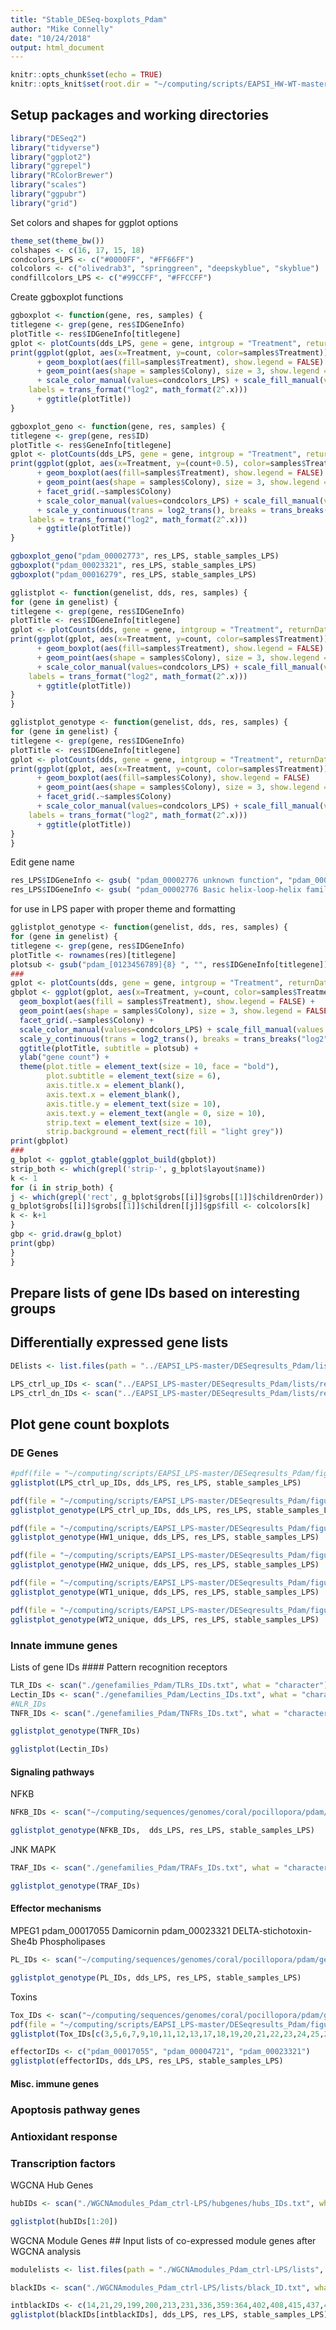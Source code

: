 ```yaml
---
title: "Stable_DESeq-boxplots_Pdam"
author: "Mike Connelly"
date: "10/24/2018"
output: html_document
---
```


```r
knitr::opts_chunk$set(echo = TRUE)
knitr::opts_knit$set(root.dir = "~/computing/scripts/EAPSI_HW-WT-master/")
```
## Setup packages and working directories
```r
library("DESeq2")
library("tidyverse")
library("ggplot2")
library("ggrepel")
library("RColorBrewer")
library("scales")
library("ggpubr")
library("grid")
```
Set colors and shapes for ggplot options
```r
theme_set(theme_bw())
colshapes <- c(16, 17, 15, 18)
condcolors_LPS <- c("#0000FF", "#FF66FF")
colcolors <- c("olivedrab3", "springgreen", "deepskyblue", "skyblue")
condfillcolors_LPS <- c("#99CCFF", "#FFCCFF")
```

Create ggboxplot functions
```r
ggboxplot <- function(gene, res, samples) {
titlegene <- grep(gene, res$IDGeneInfo)
plotTitle <- res$IDGeneInfo[titlegene]
gplot <- plotCounts(dds_LPS, gene = gene, intgroup = "Treatment", returnData = TRUE)
print(ggplot(gplot, aes(x=Treatment, y=count, color=samples$Treatment)) 
      + geom_boxplot(aes(fill=samples$Treatment), show.legend = FALSE) 
      + geom_point(aes(shape = samples$Colony), size = 3, show.legend = FALSE) 
      + scale_color_manual(values=condcolors_LPS) + scale_fill_manual(values = condfillcolors_LPS) + scale_shape_manual(values = colshapes) + scale_y_continuous(trans = log2_trans(), breaks = trans_breaks("log2", function(x) 2^x),
    labels = trans_format("log2", math_format(2^.x)))
      + ggtitle(plotTitle))
}
```
```r
ggboxplot_geno <- function(gene, res, samples) {
titlegene <- grep(gene, res$ID)
plotTitle <- res$GeneInfo[titlegene]
gplot <- plotCounts(dds_LPS, gene = gene, intgroup = "Treatment", returnData = TRUE)
print(ggplot(gplot, aes(x=Treatment, y=(count+0.5), color=samples$Treatment)) 
      + geom_boxplot(aes(fill=samples$Treatment), show.legend = FALSE) 
      + geom_point(aes(shape = samples$Colony), size = 3, show.legend = FALSE) 
      + facet_grid(.~samples$Colony)
      + scale_color_manual(values=condcolors_LPS) + scale_fill_manual(values = condfillcolors_LPS) + scale_shape_manual(values = colshapes) 
      + scale_y_continuous(trans = log2_trans(), breaks = trans_breaks("log2", function(x) 2^x),
    labels = trans_format("log2", math_format(2^.x)))
      + ggtitle(plotTitle))
}
```
```r
ggboxplot_geno("pdam_00002773", res_LPS, stable_samples_LPS)
ggboxplot("pdam_00023321", res_LPS, stable_samples_LPS)
ggboxplot("pdam_00016279", res_LPS, stable_samples_LPS)
```


```r
gglistplot <- function(genelist, dds, res, samples) {
for (gene in genelist) {
titlegene <- grep(gene, res$IDGeneInfo)
plotTitle <- res$IDGeneInfo[titlegene]
gplot <- plotCounts(dds, gene = gene, intgroup = "Treatment", returnData = TRUE)
print(ggplot(gplot, aes(x=Treatment, y=count, color=samples$Treatment)) 
      + geom_boxplot(aes(fill=samples$Treatment), show.legend = FALSE) 
      + geom_point(aes(shape = samples$Colony), size = 3, show.legend = FALSE) 
      + scale_color_manual(values=condcolors_LPS) + scale_fill_manual(values = condfillcolors_LPS) + scale_shape_manual(values = colshapes) + scale_y_continuous(trans = log2_trans(), breaks = trans_breaks("log2", function(x) 2^x),
    labels = trans_format("log2", math_format(2^.x)))
      + ggtitle(plotTitle))
}
}
```
```r
gglistplot_genotype <- function(genelist, dds, res, samples) {
for (gene in genelist) {
titlegene <- grep(gene, res$IDGeneInfo)
plotTitle <- res$IDGeneInfo[titlegene]
gplot <- plotCounts(dds, gene = gene, intgroup = "Treatment", returnData = TRUE)
print(ggplot(gplot, aes(x=Treatment, y=count, color=samples$Treatment)) 
      + geom_boxplot(aes(fill=samples$Colony), show.legend = FALSE) 
      + geom_point(aes(shape = samples$Colony), size = 3, show.legend = FALSE) 
      + facet_grid(.~samples$Colony)
      + scale_color_manual(values=condcolors_LPS) + scale_fill_manual(values = colcolors) + scale_shape_manual(values = colshapes) + scale_y_continuous(trans = log2_trans(), breaks = trans_breaks("log2", function(x) 2^x),
    labels = trans_format("log2", math_format(2^.x)))
      + ggtitle(plotTitle))
}
}
```

Edit gene name
```r
res_LPS$IDGeneInfo <- gsub( "pdam_00002776 unknown function", "pdam_00002776 Basic helix-loop-helix family member E40", res_LPS$IDGeneInfo)
res_LPS$IDGeneInfo <- gsub( "pdam_00002776 Basic helix-loop-helix family member E40 function", "pdam_00002776 Basic helix-loop-helix family member E40", res_LPS$IDGeneInfo)
```

for use in LPS paper with proper theme and formatting
```r
gglistplot_genotype <- function(genelist, dds, res, samples) {
for (gene in genelist) {
titlegene <- grep(gene, res$IDGeneInfo)
plotTitle <- rownames(res)[titlegene]
plotsub <- gsub("pdam_[0123456789]{8} ", "", res$IDGeneInfo[titlegene])
###
gplot <- plotCounts(dds, gene = gene, intgroup = "Treatment", returnData = TRUE)
gbplot <- ggplot(gplot, aes(x=Treatment, y=count, color=samples$Treatment)) +
  geom_boxplot(aes(fill = samples$Treatment), show.legend = FALSE) +
  geom_point(aes(shape = samples$Colony), size = 3, show.legend = FALSE) +
  facet_grid(.~samples$Colony) +
  scale_color_manual(values=condcolors_LPS) + scale_fill_manual(values = condfillcolors_LPS) + scale_shape_manual(values = colshapes) +
  scale_y_continuous(trans = log2_trans(), breaks = trans_breaks("log2", function(x) 2^x), labels = trans_format("log2", math_format(2^.x)))  + 
  ggtitle(plotTitle, subtitle = plotsub) +
  ylab("gene count") +
  theme(plot.title = element_text(size = 10, face = "bold"),
        plot.subtitle = element_text(size = 6),
        axis.title.x = element_blank(),
        axis.text.x = element_blank(),
        axis.title.y = element_text(size = 10),
        axis.text.y = element_text(angle = 0, size = 10),
        strip.text = element_text(size = 10),
        strip.background = element_rect(fill = "light grey"))
print(gbplot)
###
g_bplot <- ggplot_gtable(ggplot_build(gbplot))
strip_both <- which(grepl('strip-', g_bplot$layout$name))
k <- 1
for (i in strip_both) {
j <- which(grepl('rect', g_bplot$grobs[[i]]$grobs[[1]]$childrenOrder))
g_bplot$grobs[[i]]$grobs[[1]]$children[[j]]$gp$fill <- colcolors[k]
k <- k+1
}
gbp <- grid.draw(g_bplot)
print(gbp)
}
}
```



## Prepare lists of gene IDs based on interesting groups
## Differentially expressed gene lists
```r
DElists <- list.files(path = "../EAPSI_LPS-master/DESeqresults_Pdam/lists", pattern = "_ID.txt", full.names = TRUE)
```
```r
LPS_ctrl_up_IDs <- scan("../EAPSI_LPS-master/DESeqresults_Pdam/lists/res_LPS_ctrl_up_ID.txt", what = "character")
LPS_ctrl_dn_IDs <- scan("../EAPSI_LPS-master/DESeqresults_Pdam/lists/res_LPS_ctrl_dn_ID.txt", what = "character")
```
## Plot gene count boxplots
### DE Genes
```r
#pdf(file = "~/computing/scripts/EAPSI_LPS-master/DESeqresults_Pdam/figures/LPSboxplots_upDEGs.pdf", width = 8, height = 5)
gglistplot(LPS_ctrl_up_IDs, dds_LPS, res_LPS, stable_samples_LPS)
```

```r
pdf(file = "~/computing/scripts/EAPSI_LPS-master/DESeqresults_Pdam/figures/LPSboxplots_geno_upDEGs.pdf", width = 2.8, height = 2.1)
gglistplot_genotype(LPS_ctrl_up_IDs, dds_LPS, res_LPS, stable_samples_LPS)
```
```r
pdf(file = "~/computing/scripts/EAPSI_LPS-master/DESeqresults_Pdam/figures/LPSboxplots_HW1_unique.pdf", width = 2.8, height = 2.1)
gglistplot_genotype(HW1_unique, dds_LPS, res_LPS, stable_samples_LPS)
```
```r
pdf(file = "~/computing/scripts/EAPSI_LPS-master/DESeqresults_Pdam/figures/LPSboxplots_HW2_unique.pdf", width = 2.8, height = 2.1)
gglistplot_genotype(HW2_unique, dds_LPS, res_LPS, stable_samples_LPS)
```
```r
pdf(file = "~/computing/scripts/EAPSI_LPS-master/DESeqresults_Pdam/figures/LPSboxplots_WT1_unique.pdf", width = 2.8, height = 2.1)
gglistplot_genotype(WT1_unique, dds_LPS, res_LPS, stable_samples_LPS)
```
```r
pdf(file = "~/computing/scripts/EAPSI_LPS-master/DESeqresults_Pdam/figures/LPSboxplots_WT2_unique.pdf", width = 2.8, height = 2.1)
gglistplot_genotype(WT2_unique, dds_LPS, res_LPS, stable_samples_LPS)
```
### Innate immune genes
Lists of gene IDs
#### Pattern recognition receptors
```r
TLR_IDs <- scan("./genefamilies_Pdam/TLRs_IDs.txt", what = "character")
Lectin_IDs <- scan("./genefamilies_Pdam/Lectins_IDs.txt", what = "character")
#NLR_IDs
TNFR_IDs <- scan("./genefamilies_Pdam/TNFRs_IDs.txt", what = "character")
```
```r
gglistplot_genotype(TNFR_IDs)
```
```r
gglistplot(Lectin_IDs)
```

#### Signaling pathways
NFKB
```r
NFKB_IDs <- scan("~/computing/sequences/genomes/coral/pocillopora/pdam/genefamilies_Pdam/NFKB_IDs.txt", what = "character")
```
```r
gglistplot_genotype(NFKB_IDs,  dds_LPS, res_LPS, stable_samples_LPS)
```
JNK
MAPK
```r
TRAF_IDs <- scan("./genefamilies_Pdam/TRAFs_IDs.txt", what = "character")
```
```r
gglistplot_genotype(TRAF_IDs)
```

#### Effector mechanisms
MPEG1 pdam_00017055
Damicornin pdam_00023321
DELTA-stichotoxin-She4b
Phospholipases
```r
PL_IDs <- scan("~/computing/sequences/genomes/coral/pocillopora/pdam/genefamilies_Pdam/PL_IDs.txt", what = "character")
```
```r
gglistplot_genotype(PL_IDs, dds_LPS, res_LPS, stable_samples_LPS)
```
Toxins
```r
Tox_IDs <- scan("~/computing/sequences/genomes/coral/pocillopora/pdam/genefamilies_Pdam/Toxin_IDs.txt", what = "character")
pdf(file = "~/computing/scripts/EAPSI_LPS-master/DESeqresults_Pdam/figures/LPSboxplots_toxins.pdf", width = 8, height = 5)
gglistplot(Tox_IDs[c(3,5,6,7,9,10,11,12,13,17,18,19,20,21,22,23,24,25,26,27,28)], dds_LPS, res_LPS, stable_samples_LPS)
```
```r
effectorIDs <- c("pdam_00017055", "pdam_00004721", "pdam_00023321")
gglistplot(effectorIDs, dds_LPS, res_LPS, stable_samples_LPS)
```

#### Misc. immune genes
### Apoptosis pathway genes
### Antioxidant response
### Transcription factors

WGCNA Hub Genes
```r
hubIDs <- scan("./WGCNAmodules_Pdam_ctrl-LPS/hubgenes/hubs_IDs.txt", what = "character")
```
```r
gglistplot(hubIDs[1:20])
```

WGCNA Module Genes
## Input lists of co-expressed module genes after WGCNA analysis
```r
modulelists <- list.files(path = "./WGCNAmodules_Pdam_ctrl-LPS/lists", pattern = "_ID.txt", full.names = TRUE)
```
```r
blackIDs <- scan("./WGCNAmodules_Pdam_ctrl-LPS/lists/black_ID.txt", what = "character")
```
```r
intblackIDs <- c(14,21,29,199,200,213,231,336,359:364,402,408,415,437,481)
gglistplot(blackIDs[intblackIDs], dds_LPS, res_LPS, stable_samples_LPS)
```